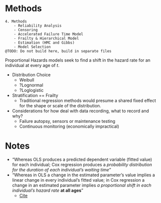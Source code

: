 # Methods
```
4. Methods
	- Reliability Analysis
	- Censoring
	- Accelerated Failure Time Model
	- Frailty & Hierarchical Model
	- Estimation (HMC and Gibbs)
	- Model Selection
@TODO: Do not build here, build in separate files
```



Proportional Hazards models seek to find a shift in the hazard rate for an individual at every age of *t*. 


- Distribution Choice
  - Weibull
  - ?Lognormal
  - ?Loglogistic 


- Stratification == Frailty
  - Traditional regression methods would presume a shared fixed effect for the shape or scale of the distribution.



- Considerations for how deal with data recording, what to record and why?
	- Failure autopsy, sensors or maintenance testing
	- Continuous monitoring (economically impractical)

# Notes

 - "Whereas OLS produces a predicted dependent variable (fitted value) for each individual; Cox regression produces a *probability distribution for the duration of each individual's waiting time*" 
 - "Whereas in OLS a change in the estimated parameter's value implies a linear change in every individual's fitted value; in Cox regression a change in an estimated parameter implies *a proportional shift in each individual's hazard rate* **at all ages**"
	- [Cite](http://courses.demog.berkeley.edu/mason213F15/)